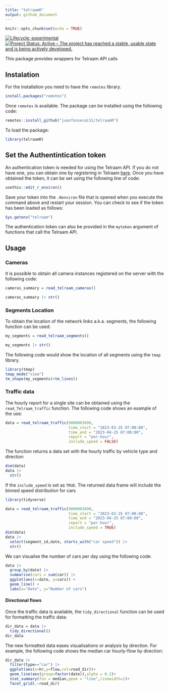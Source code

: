 ```yaml
---
title: "telraamR"
output: github_document
---
```



```r
knitr::opts_chunk$set(echo = TRUE)
```

<!-- badges: start -->
[![Lifecycle: experimental](https://img.shields.io/badge/lifecycle-experimental-orange.svg)](https://lifecycle.r-lib.org/articles/stages.html#experimental)
[![Project Status: Active – The project has reached a stable, usable state and is being actively developed.](https://www.repostatus.org/badges/latest/active.svg)](https://www.repostatus.org/#active)
<!-- badges: end -->

This package provides wrappers for Telraam API calls

## Instalation

For the installation you need to have the `remotes` library.

```r
install.packages("remotes")
```

Once `remotes` is available. The package can be installed using the following code:

```r
remotes::install_github("juanfonsecaLS1/telraamR")
```

To load the package:

```r
library(telraamR)
```


## Set the Authentintication token

An authentication token is needed for using the Telraam API. If you do not have one, you can obtain one by registering in Telraam [here](https://www.telraam.net/en/register). Once you have obtained the token, it can be set using the following line of code:

```r
usethis::edit_r_environ()
```

Save your token into the `.Renviron` file that is opened when you execute the command above and restart your session.
You can check to see if the token has been loaded as follows:

```r
Sys.getenv("telraam")
```


The authentication token can also be provided in the `mytoken` argument of functions that call the Telraam API.

## Usage

### Cameras

It is possible to obtain all camera instances registered on the server with the following code:

```r
cameras_summary = read_telraam_cameras()

cameras_summary |> str()
```

### Segments Location

To obtain the location of the network links a.k.a. segments, the following function can be used:

```r
my_segments = read_telraam_segments()

my_segments |> str()
```
The following code would show the location of all segments using the `tmap` library.

```r
library(tmap)
tmap_mode("view")
tm_shape(my_segments)+tm_lines()
```


### Traffic data

The hourly report for a single site can be obtained using the `read_Telraam_traffic` function. The following code shows an example of the use:

```r
data = read_telraam_traffic(9000003890,
                            time_start = "2023-03-25 07:00:00",
                            time_end = "2023-04-25 07:00:00",
                            report = "per-hour",
                            include_speed = FALSE)
```

The function returns a data set with the hourly traffic by vehicle type and direction

```r
dim(data)
data |>
  str()
```


If the `include_speed` is set as `TRUE`. The returned data frame will include the binned speed distribution for cars

```r
library(tidyverse)
```


```r
data = read_telraam_traffic(9000003890,
                            time_start = "2023-03-25 07:00:00",
                            time_end = "2023-04-25 07:00:00",
                            report = "per-hour",
                            include_speed = TRUE)
dim(data)
data |>
  select(segment_id,date, starts_with("car speed")) |>
  str()
```

We can visualise the number of cars per day using the following code:

```r
data |> 
  group_by(date) |> 
  summarise(cars = sum(car)) |> 
  ggplot(aes(x=date, y=cars)) + 
  geom_line() + 
  labs(x="Date", y="Number of cars")
```


#### Directional flows

Once the traffic data is available, the `tidy_directional` function can be used for 
formatting the traffic data:
```r
dir_data = data |>
  tidy_directional()
dir_data
```

The new formatted data eases visualisations or analysis by direction. For example, the following code shows the median car hourly-flow by direction:
```r
dir_data |>
  filter(type=="car") |> 
  ggplot(aes(x=hr,y=flow,col=road_dir))+
  geom_line(aes(group=factor(date)),alpha = 0.2)+
  stat_summary(fun = median,geom = "line",linewidth=1)+
  facet_grid(.~road_dir)
```

